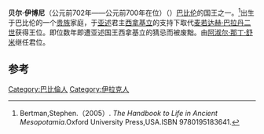 {{expand|time=2013-04-24T11:49:57+00:00}}
{{Infobox Monarch
| name           = 贝尔·伊博尼
| title          = [[美索不达米亚王朝表|美索不达米亚王朝表]]、[[巴比伦|巴比伦]]国王
| image          = 
| image_size     = 
| caption        =
| reign          = 前702年—前700年在位
| date of birth  = 
| place of birth = 
| date of death  = 前700年
| place of death = 
| predecessor    = [[麦若达赫·巴拉丹二世|麦若达赫·巴拉丹二世]]
| successor      = [[阿淑尔·那丁·舒米|阿淑尔·那丁·舒米]]
}}

'''贝尔·伊博尼'''（公元前702年——公元前700年在位）（{{lang-en|Bel-ibni}}）[[巴比伦|巴比伦]]的国王之一。<ref>Bertman,Stephen.（2005）. ''The Handbook to Life in Ancient Mesopotamia''.Oxford University Press,USA.ISBN 9780195183641.</ref>出生于巴比伦的一个[[贵族|贵族]]家庭，于[[亚述|亚述]]君主[[西拿基立|西拿基立]]的支持下取代[[麦若达赫·巴拉丹二世|麦若达赫·巴拉丹二世]]获得王位。即位数年即遭亚述国王西拿基立的猜忌而被废黜。由[[阿淑尔·那丁·舒米|阿淑尔·那丁·舒米]]继任君位。

==参考==
{{reflist}}

{{leader|[[麦若达赫·巴拉丹二世|麦若达赫·巴拉丹二世]]|[[美索不达米亚王朝表|美索不达米亚王朝表]]|[[阿淑尔·那丁·舒米|阿淑尔·那丁·舒米]]}}

{{巴比伦君主}}

[[Category:巴比倫人|Category:巴比倫人]]
[[Category:伊拉克人|Category:伊拉克人]]
